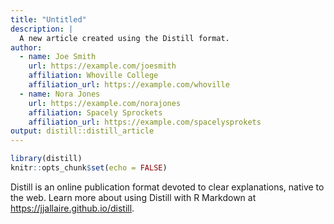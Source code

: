 ```yaml
---
title: "Untitled"
description: |
  A new article created using the Distill format.
author:
  - name: Joe Smith
    url: https://example.com/joesmith
    affiliation: Whoville College
    affiliation_url: https://example.com/whoville
  - name: Nora Jones 
    url: https://example.com/norajones
    affiliation: Spacely Sprockets
    affiliation_url: https://example.com/spacelysprokets
output: distill::distill_article
---
```



```r
library(distill)
knitr::opts_chunk$set(echo = FALSE)
```

Distill is an online publication format devoted to clear explanations, native to the web. Learn more about using Distill with R Markdown at <https://jjallaire.github.io/distill>.



